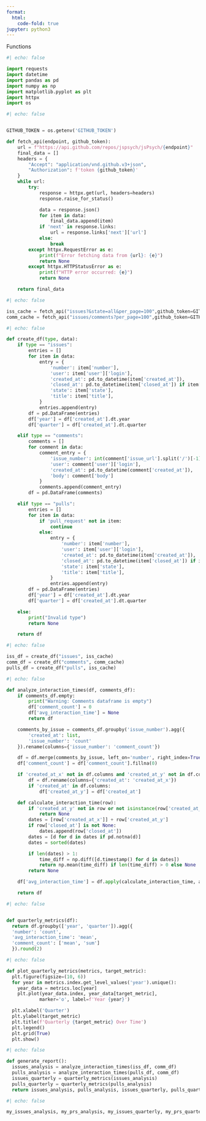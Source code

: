 ```yaml
---
format:
  html:
    code-fold: true
jupyter: python3
---
```


Functions

```python
#| echo: false

import requests
import datetime
import pandas as pd
import numpy as np
import matplotlib.pyplot as plt
import httpx
import os
```

```python
#| echo: false


GITHUB_TOKEN = os.getenv('GITHUB_TOKEN')

def fetch_api(endpoint, github_token):
    url = f"https://api.github.com/repos/jspsych/jsPsych/{endpoint}"
    final_data = []
    headers = {
        "Accept": "application/vnd.github.v3+json",
        "Authorization": f'token {github_token}'
    }
    while url:
        try:
            response = httpx.get(url, headers=headers)
            response.raise_for_status()

            data = response.json()
            for item in data:
                final_data.append(item)
            if 'next' in response.links:
                url = response.links['next']['url']
            else:
                break
        except httpx.RequestError as e:
            print(f"Error fetching data from {url}: {e}")
            return None
        except httpx.HTTPStatusError as e:
            print(f"HTTP error occurred: {e}")
            return None

    return final_data
```

```python
#| echo: false

iss_cache = fetch_api("issues?&state=all&per_page=100",github_token=GITHUB_TOKEN)
comm_cache = fetch_api("issues/comments?per_page=100",github_token=GITHUB_TOKEN)
```

```python
#| echo: false

def create_df(type, data):
    if type == "issues":
        entries = []
        for item in data:
            entry = {
                'number': item['number'],
                'user': item['user']['login'],
                'created_at': pd.to_datetime(item['created_at']),
                'closed_at': pd.to_datetime(item['closed_at']) if item['closed_at'] else None,
                'state': item['state'],
                'title': item['title'],
            }
            entries.append(entry)
        df = pd.DataFrame(entries)
        df['year'] = df['created_at'].dt.year
        df['quarter'] = df['created_at'].dt.quarter

    elif type == "comments":
        comments = []
        for comment in data:
            comment_entry = {
                'issue_number': int(comment['issue_url'].split('/')[-1]),
                'user': comment['user']['login'],
                'created_at': pd.to_datetime(comment['created_at']),
                'body': comment['body']
            }
            comments.append(comment_entry)
        df = pd.DataFrame(comments)

    elif type == "pulls":
        entries = []
        for item in data:
            if 'pull_request' not in item:
                continue
            else:
                entry = {
                    'number': item['number'],
                    'user': item['user']['login'],
                    'created_at': pd.to_datetime(item['created_at']),
                    'closed_at': pd.to_datetime(item['closed_at']) if item['closed_at'] else None,
                    'state': item['state'],
                    'title': item['title'],
                }
                entries.append(entry)
        df = pd.DataFrame(entries)
        df['year'] = df['created_at'].dt.year
        df['quarter'] = df['created_at'].dt.quarter

    else:
        print("Invalid type")
        return None

    return df
```

```python
#| echo: false

iss_df = create_df("issues", iss_cache)
comm_df = create_df("comments", comm_cache)
pulls_df = create_df("pulls", iss_cache)

```

```python
#| echo: false

def analyze_interaction_times(df, comments_df):
    if comments_df.empty:
        print("Warning: Comments dataframe is empty")
        df['comment_count'] = 0
        df['avg_interaction_time'] = None
        return df

    comments_by_issue = comments_df.groupby('issue_number').agg({
        'created_at': list,
        'issue_number': 'count'
    }).rename(columns={'issue_number': 'comment_count'})

    df = df.merge(comments_by_issue, left_on='number', right_index=True, how='left')
    df['comment_count'] = df['comment_count'].fillna(0)

    if 'created_at_x' not in df.columns and 'created_at_y' not in df.columns:
        df = df.rename(columns={'created_at': 'created_at_x'})
        if 'created_at' in df.columns:
            df['created_at_y'] = df['created_at']

    def calculate_interaction_time(row):
        if 'created_at_y' not in row or not isinstance(row['created_at_y'], list) or len(row['created_at_y']) == 0:
            return None
        dates = [row['created_at_x']] + row['created_at_y']
        if row['closed_at'] is not None:
            dates.append(row['closed_at'])
        dates = [d for d in dates if pd.notna(d)]
        dates = sorted(dates)

        if len(dates) > 1:
            time_diff = np.diff([d.timestamp() for d in dates])
            return np.mean(time_diff) if len(time_diff) > 0 else None
        return None

    df['avg_interaction_time'] = df.apply(calculate_interaction_time, axis=1)

    return df
```

```python
#| echo: false


def quarterly_metrics(df):
  return df.groupby(['year', 'quarter']).agg({
  'number': 'count',
  'avg_interaction_time': 'mean',
  'comment_count': ['mean', 'sum']
  }).round(2)
```


```python
#| echo: false

def plot_quarterly_metrics(metrics, target_metric):
  plt.figure(figsize=(10, 6))
  for year in metrics.index.get_level_values('year').unique():
    year_data = metrics.loc[year]
    plt.plot(year_data.index, year_data[target_metric],
            marker='o', label=f'Year {year}')

  plt.xlabel('Quarter')
  plt.ylabel(target_metric)
  plt.title(f'Quarterly {target_metric} Over Time')
  plt.legend()
  plt.grid(True)
  plt.show()

```

```python
#| echo: false

def generate_report():
  issues_analysis = analyze_interaction_times(iss_df, comm_df)
  pulls_analysis = analyze_interaction_times(pulls_df, comm_df)
  issues_quarterly = quarterly_metrics(issues_analysis)
  pulls_quarterly = quarterly_metrics(pulls_analysis)
  return issues_analysis, pulls_analysis, issues_quarterly, pulls_quarterly
```

```python
#| echo: false

my_issues_analysis, my_prs_analysis, my_issues_quarterly, my_prs_quarterly = generate_report()
```